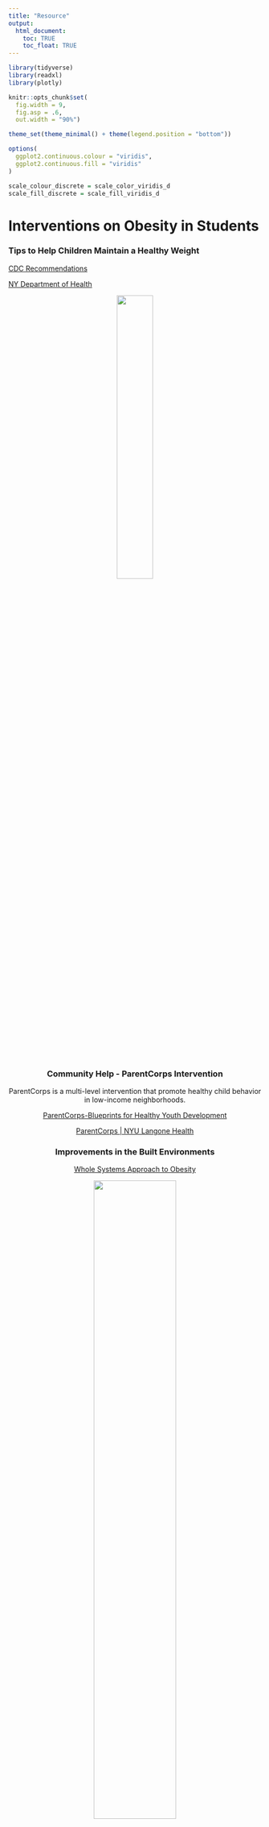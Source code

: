 ```yaml
---
title: "Resource"
output: 
  html_document:
    toc: TRUE
    toc_float: TRUE
---
```


```r
library(tidyverse)
library(readxl)
library(plotly)

knitr::opts_chunk$set(
  fig.width = 9,
  fig.asp = .6,
  out.width = "90%")

theme_set(theme_minimal() + theme(legend.position = "bottom"))

options(
  ggplot2.continuous.colour = "viridis",
  ggplot2.continuous.fill = "viridis"
)

scale_colour_discrete = scale_color_viridis_d
scale_fill_discrete = scale_fill_viridis_d
```


# Interventions on Obesity in Students


### Tips to Help Children Maintain a Healthy Weight


[CDC Recommendations](https://www.cdc.gov/healthyweight/children/index.html)

[NY Department of Health](https://www.health.ny.gov/prevention/nutrition/resources/obparnts.htm)

<center>
<img src="image/6-recommendations-obesity.jpg" style = "width:38%">
<center>

&nbsp;

### Community Help - ParentCorps Intervention

ParentCorps is a multi-level intervention that promote healthy child behavior in low-income neighborhoods.

[ParentCorps-Blueprints for Healthy Youth Development](https://www.blueprintsprograms.org/programs/1291999999/parentcorps/print/)

[ParentCorps | NYU Langone Health](https://med.nyu.edu/departments-institutes/population-health/divisions-sections-centers/health-behavior/center-early-childhood-health-development/parentcorps)


### Improvements in the Built Environments 

[Whole Systems Approach to Obesity](https://echalliance.com/health-matters-whole-systems-approach-to-obesity/)

<center>
<img src="image/enviro.jpg" style = "width:57%">
<center>
